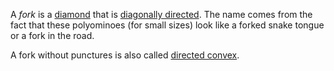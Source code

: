 A _fork_ is a [diamond](/classes/diamond) that is [diagonally directed](/glossary/diagonally-directed). The name comes from the fact that these polyominoes (for small sizes) look like a forked snake tongue or a fork in the road.

A fork without punctures is also called [directed convex].

[directed convex]: https://mathworld.wolfram.com/DirectedConvexPolyomino.html

